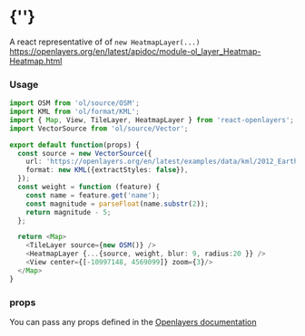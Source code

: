  
<Meta of={HeatmapLayerStories} />
 
# {'<HeatmapLayer />'}
 
A react representative of of `new HeatmapLayer(...)`  
https://openlayers.org/en/latest/apidoc/module-ol_layer_Heatmap-Heatmap.html
<Story of={HeatmapLayerStories.Primary} />

### Usage
```typescript
import OSM from 'ol/source/OSM';
import KML from 'ol/format/KML';
import { Map, View, TileLayer, HeatmapLayer } from 'react-openlayers';
import VectorSource from 'ol/source/Vector';

export default function(props) {
  const source = new VectorSource({
    url: 'https://openlayers.org/en/latest/examples/data/kml/2012_Earthquakes_Mag5.kml',
    format: new KML({extractStyles: false}),
  });
  const weight = function (feature) {
    const name = feature.get('name');
    const magnitude = parseFloat(name.substr(2));
    return magnitude - 5;
  };

  return <Map>
    <TileLayer source={new OSM()} />
    <HeatmapLayer {...{source, weight, blur: 9, radius:20 }} />
    <View center={[-10997148, 4569099]} zoom={3}/>
  </Map>
}
```

### props

You can pass any props defined in the 
[Openlayers documentation](https://openlayers.org/en/latest/apidoc/module-ol_layer_Heatmap-Heatmap.html)